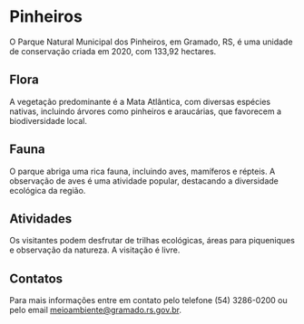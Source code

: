 # Pinheiros

O Parque Natural Municipal dos Pinheiros, em Gramado, RS, é uma unidade de conservação criada em 2020, com 133,92 hectares.

## Flora

A vegetação predominante é a Mata Atlântica, com diversas espécies nativas, incluindo árvores como pinheiros e araucárias, que favorecem a biodiversidade local.

## Fauna

O parque abriga uma rica fauna, incluindo aves, mamíferos e répteis. A observação de aves é uma atividade popular, destacando a diversidade ecológica da região.

## Atividades

Os visitantes podem desfrutar de trilhas ecológicas, áreas para piqueniques e observação da natureza. A visitação é livre.

## Contatos

Para mais informações entre em contato pelo telefone (54) 3286-0200 ou pelo email meioambiente@gramado.rs.gov.br.